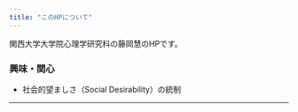 ```yaml
---
title: "このHPについて"
---
```


関西大学大学院心理学研究科の藤岡慧のHPです。



### 興味・関心
* 社会的望ましさ（Social Desirability）の統制


---
